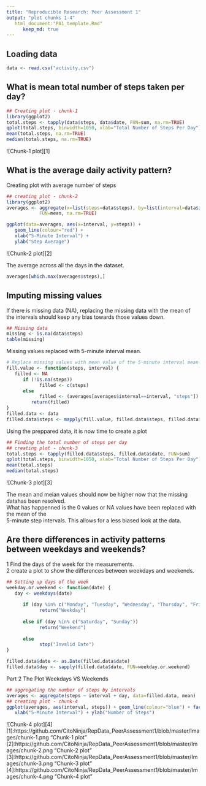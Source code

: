 ---
title: "Reproducible Research: Peer Assessment 1"
output: "plot chunks 1-4"
   html_document:"PA1_template.Rmd"
      keep_md: true
---

## Loading data
```{r loaddata}
data <- read.csv("activity.csv")
```
## What is mean total number of steps taken per day?
```{r}
## Creating plot - chunk-1
library(ggplot2)
total.steps <- tapply(data$steps, data$date, FUN=sum, na.rm=TRUE)
qplot(total.steps, binwidth=1050, xlab="Total Number of Steps Per Day")
mean(total.steps, na.rm=TRUE)
median(total.steps, na.rm=TRUE)
```
![Chunk-1 plot][1]  

## What is the average daily activity pattern?
Creating plot with average number of steps
```{r}
## creating plot - chunk-2
library(ggplot2)
averages <- aggregate(x=list(steps=data$steps), by=list(interval=data$interval),
            FUN=mean, na.rm=TRUE)

ggplot(data=averages, aes(x=interval, y=steps)) +
   geom_line(colour="red") +
   xlab("5-Minute Interval") +
   ylab("Step Average")
```
![Chunk-2 plot][2]  

The average across all the days in the dataset.
```{r}
averages[which.max(averages$steps),]
```

## Imputing missing values

If there is missing data (NA), replacing the missing data with the mean of the intervals should
keep any bias towards those values down.
```{r how_many_missing}
## Missing data
missing <- is.na(data$steps)
table(missing)
```

Missing values replaced with 5-minute interval mean.

```{r}
# Replace missing values with mean value of the 5-minute interval mean
fill.value <- function(steps, interval) {
   filled <- NA
      if (!is.na(steps))
            filled <- c(steps)
      else
            filled <- (averages[averages$interval==interval, "steps"])
         return(filled)
}
filled.data <- data
filled.data$steps <- mapply(fill.value, filled.data$steps, filled.data$interval)
```
Using the preppared data, it is now time to create a plot
```{r}
## Finding the total number of steps per day
## creating plot - chunk-3
total.steps <- tapply(filled.data$steps, filled.data$date, FUN=sum)
qplot(total.steps, binwidth=1050, xlab="Total Number of Steps Per Day")
mean(total.steps)
median(total.steps)
```
![Chunk-3 plot][3]  

The mean and meian values should now be higher now that the missing datahas been resolved.  
What has happenned is the 0 values or NA values have been replaced with the mean of the   
5-minute step intervals. This allows for a less biased look at the data.

## Are there differences in activity patterns between weekdays and weekends?  
1 Find the days of the week for the measurements.  
2 create a plot to show the differences between weekdays and weekends.

```{r}
## Setting up days of the week
weekday.or.weekend <- function(date) {
   day <- weekdays(date)
   
      if (day %in% c("Monday", "Tuesday", "Wednesday", "Thursday", "Friday"))
            return("Weekday")
   
      else if (day %in% c("Saturday", "Sunday"))
            return("Weekend")
   
      else
            stop("Invalid Date")
}

filled.data$date <- as.Date(filled.data$date)
filled.data$day <- sapply(filled.data$date, FUN=weekday.or.weekend)
```
Part 2 The Plot Weekdays VS Weekends
```{r}
## aggregating the number of steps by intervals
averages <- aggregate(steps ~ interval + day, data=filled.data, mean)
## creating plot - chunk-4
ggplot(averages, aes(interval, steps)) + geom_line(colour="blue") + facet_grid(day ~ .) +
   xlab("5-Minute Interval") + ylab("Number of Steps")
```
![Chunk-4 plot][4]
[1]:https://github.com/CitoNinja/RepData_PeerAssessment1/blob/master/Images/chunk-1.png "Chunk-1 plot"
[2]:https://github.com/CitoNinja/RepData_PeerAssessment1/blob/master/Images/chunk-2.png "Chunk-2 plot"
[3]:https://github.com/CitoNinja/RepData_PeerAssessment1/blob/master/Images/chunk-3.png "Chunk-3 plot"
[4]:https://github.com/CitoNinja/RepData_PeerAssessment1/blob/master/Images/chunk-4.png "Chunk-4 plot"
